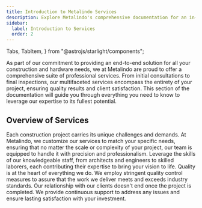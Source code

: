 ```yaml
---
title: Introduction to Metalindo Services
description: Explore Metalindo's comprehensive documentation for an in-depth look at our premium tools and construction services. 
sidebar:
  label: Introduction to Services
  order: 2
---
```


  Tabs,
  TabItem,
} from "@astrojs/starlight/components";

As part of our commitment to providing an end-to-end solution for all your construction and hardware needs, we at Metalindo are proud to offer a comprehensive suite of professional services. From initial consultations to final inspections, our multifaceted services encompass the entirety of your project, ensuring quality results and client satisfaction. This section of the documentation will guide you through everything you need to know to leverage our expertise to its fullest potential.

## Overview of Services

<Tabs>
  <TabItem label="Tailored Solutions">
    Each construction project carries its unique challenges and demands. At Metalindo, we customize our services to match your specific needs, ensuring that no matter the scale or complexity of your project, our team is equipped to handle it with precision and professionalism.
  </TabItem>
  <TabItem label="Expert Team">
    Leverage the skills of our knowledgeable staff, from architects and engineers to skilled laborers, each contributing their expertise to bring your vision to life.
  </TabItem>
   <TabItem label="Commitment to Quality">
    Quality is at the heart of everything we do. We employ stringent quality control measures to assure that the work we deliver meets and exceeds industry standards.
  </TabItem>
   <TabItem label="Ongoing Support">
    Our relationship with our clients doesn't end once the project is completed. We provide continuous support to address any issues and ensure lasting satisfaction with your investment.
  </TabItem>
</Tabs>